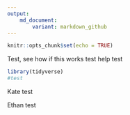 ```yaml
---
output:
    md_document:
        variant: markdown_github
---
```


```r
knitr::opts_chunk$set(echo = TRUE)
```

Test, see how if this  works test help test
```r
library(tidyverse)
#test

```

Kate test

Ethan test




